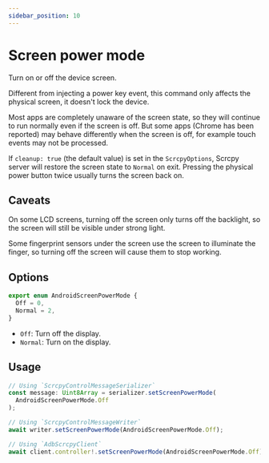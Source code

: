 ```yaml
---
sidebar_position: 10
---
```


# Screen power mode

Turn on or off the device screen.

Different from injecting a power key event, this command only affects the physical screen, it doesn't lock the device.

Most apps are completely unaware of the screen state, so they will continue to run normally even if the screen is off. But some apps (Chrome has been reported) may behave differently when the screen is off, for example touch events may not be processed.

If `cleanup: true` (the default value) is set in the `ScrcpyOptions`, Scrcpy server will restore the screen state to `Normal` on exit. Pressing the physical power button twice usually turns the screen back on.

## Caveats

On some LCD screens, turning off the screen only turns off the backlight, so the screen will still be visible under strong light.

Some fingerprint sensors under the screen use the screen to illuminate the finger, so turning off the screen will cause them to stop working.

## Options

```ts
export enum AndroidScreenPowerMode {
  Off = 0,
  Normal = 2,
}
```

- `Off`: Turn off the display.
- `Normal`: Turn on the display.

## Usage

```ts transpile
// Using `ScrcpyControlMessageSerializer`
const message: Uint8Array = serializer.setScreenPowerMode(
  AndroidScreenPowerMode.Off
);

// Using `ScrcpyControlMessageWriter`
await writer.setScreenPowerMode(AndroidScreenPowerMode.Off);

// Using `AdbScrcpyClient`
await client.controller!.setScreenPowerMode(AndroidScreenPowerMode.Off);
```

